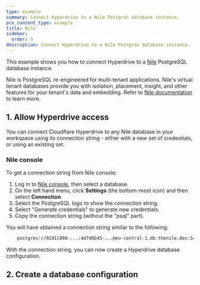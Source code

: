 ```yaml
---
type: example
summary: Connect Hyperdrive to a Nile Postgres database instance.
pcx_content_type: example
title: Nile
sidebar:
  order: 3
description: Connect Hyperdrive to a Nile Postgres database instance.
---
```



This example shows you how to connect Hyperdrive to a [Nile](https://thenile.dev) PostgreSQL database instance.

Nile is PostgreSQL re-engineered for multi-tenant applications. Nile's virtual tenant databases provide you with isolation, placement, insight, and other features for your tenant's data and embedding. Refer to [Nile documentation](https://www.thenile.dev/docs/getting-started/whatisnile) to learn more.

## 1. Allow Hyperdrive access

You can connect Cloudflare Hyperdrive to any Nile database in your workspace using its connection string - either with a new set of credentials, or using an existing set.

### Nile console

To get a connection string from Nile console:

1. Log in to [Nile console](https://console.thenile.dev), then select a database.
2. On the left hand menu, click **Settings** (the bottom-most icon) and then select **Connection**.
3. Select the PostgreSQL logo to show the connection string.
4. Select "Generate credentials" to generate new credentials.
5. Copy the connection string (without the "psql" part).

You will have obtained a connection string similar to the following:

```txt
    postgres://0191c898-...:4d7d8b45-...@eu-central-1.db.thenile.dev:5432/my_database
```

With the connection string, you can now create a Hyperdrive database configuration.

## 2. Create a database configuration

<Render file="create-hyperdrive-config" />
<Render file="create-hyperdrive-config-next-steps" />
